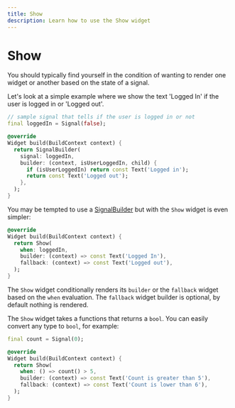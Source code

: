 ```yaml
---
title: Show
description: Learn how to use the Show widget
---
```


# Show

You should typically find yourself in the condition of wanting to render one widget or another based on the state of a signal.

Let's look at a simple example where we show the text 'Logged In' if the user is logged in or 'Logged out'.
```dart
// sample signal that tells if the user is logged in or not
final loggedIn = Signal(false);

@override
Widget build(BuildContext context) {
  return SignalBuilder(
    signal: loggedIn,
    builder: (context, isUserLoggedIn, child) {
      if (isUserLoggedIn) return const Text('Logged in');
      return const Text('Logged out');
    },
  );
}
```

You may be tempted to use a [SignalBuilder](/flutter/signal-builder) but with the `Show` widget is even simpler:
```dart
@override
Widget build(BuildContext context) {
  return Show(
    when: loggedIn,
    builder: (context) => const Text('Logged In'),
    fallback: (context) => const Text('Logged out'),
  );
}
```

The `Show` widget conditionally renders its `builder` or the `fallback` widget based on the `when` evaluation.
The `fallback` widget builder is optional, by default nothing is rendered.

The `Show` widget takes a functions that returns a `bool`.
You can easily convert any type to `bool`, for example:

```dart
final count = Signal(0);

@override
Widget build(BuildContext context) {
  return Show(
    when: () => count() > 5,
    builder: (context) => const Text('Count is greater than 5'),
    fallback: (context) => const Text('Count is lower than 6'),
  );
}
```
